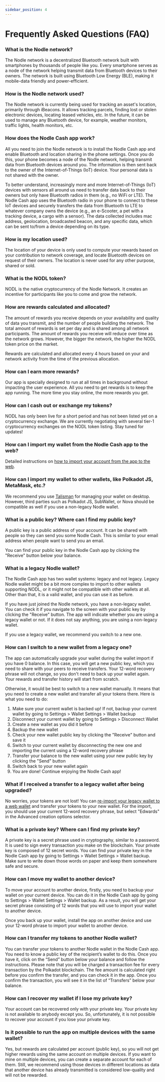```yaml
---
sidebar_position: 4
---
```


# Frequently Asked Questions (FAQ)

### What is the Nodle network?

The Nodle network is a decentralized Bluetooth network built with smartphones by thousands of people like you.
Every smartphone serves as a node of the network helping transmit data from Bluetooth devices to their owners.
The network is built using Bluetooth Low Energy (BLE), making it mobile-data friendly and power-efficient.

### How is the Nodle network used?

The Nodle network is currently being used for tracking an asset's location, primarily through iBeacons.
It allows tracking parcels, finding lost or stolen electronic devices, locating leased vehicles, etc.
In the future, it can be used to manage any Bluetooth device, for example, weather monitors, traffic lights,
health monitors, etc.

### How does the Nodle Cash app work?

All you need to join the Nodle network is to install the Nodle Cash app and enable Bluetooth and location sharing
in the phone settings. Once you do this, your phone becomes a node of the Nodle network, helping transmit data
from Bluetooth devices around you. The information is then sent back to the owner of the Internet-of-Things (IoT) device.
Your personal data is not shared with the owner.

To better understand, increasingly more and more Internet-of-Things (IoT) devices with sensors all around us need to
transfer data back to their owners but only have Bluetooth radios in them (e.g., no WiFi or LTE). The Nodle Cash app
uses the Bluetooth radio in your phone to connect to these IoT devices and securely transfers the data from Bluetooth
to LTE to whatever company owns the device (e.g., an e-Scooter, a pet with a tracking device, a cargo with a sensor).
The data collected includes mac address, geolocation, broadcasted beacon, and any specific data, which can be sent
to/from a device depending on its type.

### How is my location used?

The location of your device is only used to compute your rewards based on your contribution to network coverage,
and locate Bluetooth devices on request of their owners. The location is never used for any other purpose, shared or sold.

### What is the NODL token?

NODL is the native cryptocurrency of the Nodle Network. It creates an incentive for participants like you to come and
grow the network.

### How are rewards calculated and allocated?

The amount of rewards you receive depends on your availability and quality of data you transmit, and the number of
people building the network. The total amount of rewards is set per day and is shared among all network participants.
The amount of rewards you receive will reduce over time as the network grows. However, the bigger the network, the
higher the NODL token price on the market.

Rewards are calculated and allocated every 4 hours based on your and network activity from the time of the previous allocation.

### How can I earn more rewards?

Our app is specially designed to run at all times in background without impacting the user experience. All you need to
get rewards is to keep the app running. The more time you stay online, the more rewards you get.

### How can I cash out or exchange my tokens?

NODL has only been live for a short period and has not been listed yet on a cryptocurrency exchange. We are currently
negotiating with several tier-1 cryptocurrency exchanges on the NODL token listing. Stay tuned for updates!

### How can I import my wallet from the Nodle Cash app to the web?

Detailed instructions on [how to import your account from the app to the web](./reimport-your-account).

### How can I import my wallet to other wallets, like Polkadot JS, MetaMask, etc.?

We recommend you use [Talisman](./nodle-wallets/talisman/introduction) for managing your wallet on desktop. However, third parties such as Polkadot JS, SubWallet, or Nova should be compatible as well if you use a non-legacy Nodle wallet.

### What is a public key? Where can I find my public key?

A public key is a public address of your account. It can be shared with people so they can send you some Nodle Cash.
This is similar to your email address when people want to send you an email.

You can find your public key in the Nodle Cash app by clicking the "Receive" button below your balance.

### What is a legacy Nodle wallet?

The Nodle Cash app has two wallet systems: legacy and not legacy. Legacy Nodle wallet might be a bit more complex
to import to other wallets supporting NODL, or it might not be compatible with other wallets at all. Other than that, it
is a valid wallet, and you can use it as before.

If you have just joined the Nodle network, you have a non-legacy wallet. You can check it if you navigate to the screen 
with your public key by clicking the "Receive" button. The app will indicate whether you are using a legacy wallet or not.
If it does not say anything, you are using a non-legacy wallet.

If you use a legacy wallet, we recommend you switch to a new one.

### How can I switch to a new wallet from a legacy one?

The app can automatically upgrade your wallet during the wallet import if you have 0 balance.
In this case, you will get a new public key, which you need to share with your peers to receive transfers. Your 
12-word recovery phrase will not change, so you don't need to back up your wallet again. Your rewards and transfer
history will start from scratch.

Otherwise, it would be best to switch to a new wallet manually. It means that you need to create a new wallet and transfer
all your tokens there.
Here is what you need to do:
1. Make sure your current wallet is backed up! If not, backup your current wallet by going to Settings > Wallet Settings >
Wallet backup
2. Disconnect your current wallet by going to Settings > Disconnect Wallet
4. Create a new wallet as you did it before
5. Backup the new wallet
6. Check your new wallet public key by clicking the "Receive" button and save it
7. Switch to your current wallet by disconnecting the new one and importing the current using a 12-word recovery phrase
8. Transfer your balance to the new wallet using your new public key by clicking the "Send" button
9. Switch back to your new wallet again
10. You are done! Continue enjoying the Nodle Cash app!

### What if I received a transfer to a legacy wallet after being upgraded?

No worries, your tokens are not lost! You can [re-import your legacy wallet to a web wallet](./reimport-your-account) and 
transfer your tokens to your new wallet. For the import, you should use your current 12-word recovery phrase, but select 
"Edwards" in the Advanced creation options selector.

### What is a private key? Where can I find my private key?

A private key is a secret phrase used in cryptography, similar to a password. It is used to sign every transaction
you make on the blockchain. Your private key is composed of 12 secret words. You can find your private key in the
Nodle Cash app by going to Settings > Wallet Settings > Wallet backup. Make sure to write down those words on
paper and keep them somewhere safe and secure.

### How can I move my wallet to another device?

To move your account to another device, firstly, you need to backup your wallet on your current device.
You can do it in the Nodle Cash app by going to Settings > Wallet Settings > Wallet backup. As a result,
you will get your secret phrase consisting of 12 words that you will use to import your wallet to another device.

Once you back up your wallet, install the app on another device and use your 12-word phrase to import your wallet
to another device.

### How can I transfer my tokens to another Nodle wallet?

You can transfer your tokens to another Nodle wallet in the Nodle Cash app. You need to know a public key of the
recipient’s wallet to do this. Once you have it, click on the “Send” button below your balance and follow the instructions.
Please note that you will be charged a transaction fee for every transaction by the Polkadot blockchain. The fee amount
is calculated right before you confirm the transfer, and you can check it in the app. Once you confirm the transaction,
you will see it in the list of “Transfers” below your balance.

### How can I recover my wallet if I lose my private key?

Your account can be recovered only with your private key. Your private key is not available to anybody except you. So,
unfortunately, it is not possible to recover your account if you lose your private key.

### Is it possible to run the app on multiple devices with the same wallet?

Yes, but rewards are calculated per account (public key), so you will not get higher rewards using the same account on
multiple devices. If you want to mine on multiple devices, you can create a separate account for each of them. Still, we
recommend using those devices in different locations as data that another device has already transmitted is considered
low-quality and will not be rewarded.

